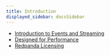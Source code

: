 ```yaml
---
title: Introduction
displayed_sidebar: docsSidebar
---
```


<head>
    <meta name="title" content="Introduction | Redpanda Docs"/>
    <meta name="description" content="Introduction index page."/>
</head>


- [Introduction to Events and Streaming](./intro-to-events)
- [Designed for Performance](./autotune)
- [Redpanda Licensing](./licenses)